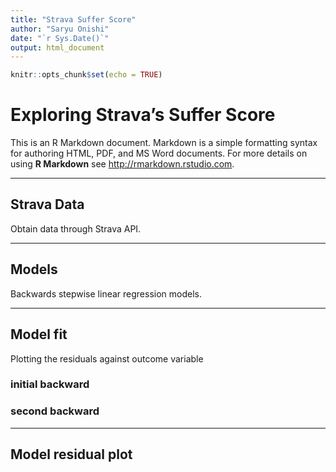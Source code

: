 ```yaml
---
title: "Strava Suffer Score"
author: "Saryu Onishi"
date: "`r Sys.Date()`"
output: html_document
---
```


```r
knitr::opts_chunk$set(echo = TRUE)
```

# Exploring Strava's Suffer Score

This is an R Markdown document. Markdown is a simple formatting syntax for authoring HTML, PDF, and MS Word documents. For more details on using **R Markdown** see <http://rmarkdown.rstudio.com>.

---

## Strava Data

Obtain data through Strava API.

---

## Models

Backwards stepwise linear regression models.

---

## Model fit


Plotting the residuals against outcome variable

### initial backward


### second backward

---
## Model residual plot

